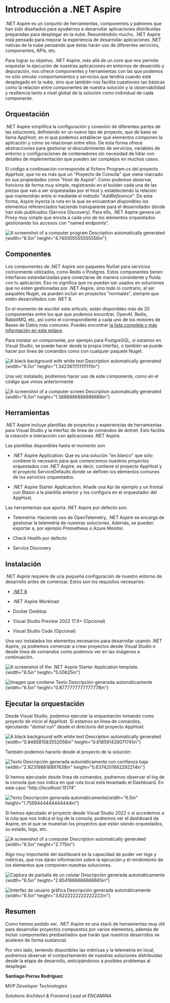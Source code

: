 # Introducción a .NET Aspire

.NET Aspire es un conjunto de herramientas, componentes y patrones que
han sido diseñados para ayudarnos a desarrollar aplicaciones
distribuidas preparadas para desplegar en la nube. Resumiéndolo mucho,
.NET Aspire está pensado para mejorar la experiencia de desarrollar
aplicaciones .NET nativas de la nube pensando que éstas harán uso de
diferentes servicios, componentes, APIs, etc.

Para lograr su objetivo, .NET Aspire, más allá de un core que nos
permite orquestar la ejecución de nuestras aplicaciones en entornos de
desarrollo y depuración, nos ofrece componentes y herramientas con las
que podemos no sólo simular comportamientos y servicios que tendría
cuando esté desplegado en la nube, sino que también nos facilita
cuestiones tan básicas como la relación entre componentes de nuestra
solución y la observabilidad y resiliencia tanto a nivel global de la
solución como individual de cada componente.

## Orquestación

.NET Aspire simplifica la configuración y conexión de diferentes partes
de las soluciones, definiendo en un nuevo tipo de proyecto, que de base
se llama AppHost, en el que podemos establecer qué elementos componen la
aplicación y cómo se relacionan entre ellos. De esta forma ofrece
abstracciones para gestionar el descubrimiento de servicios, variables
de entorno y configuraciones de contenedores sin necesidad de lidiar con
detalles de implementación que pueden ser complejos en muchos casos.

El código a continuación corresponde al fichero Program.cs del proyecto
AppHost, que no es más que un "Proyecto de Consola" que viene marcado en
sus propiedades como "Host de Aspire". Como podemos observar, funciona
de forma muy simple, registrando en el builder cada una de las piezas
que van a ser orquestadas por el host y estableciendo la relación que
mantendrán entre sí mediante el método "*AddReference*". De esta forma,
Aspire inyecta la ruta en la que se encuentran disponibles los elementos
referenciados haciendo transparente para el desarrollador dónde han sido
publicados (Service Discovery). Para ello, .NET Aspire genera un Proxy
muy simple que enruta a cada uno de los elementos orquestados
gestionando los accesos con "named endpoints".

![A screenshot of a computer program Description automatically
generated](C:\CompartiMOSS\convert\net-aspire-es-un-conjunto-de-herramientas/media/image1.png){width="6.5in"
height="4.749305555555556in"}

## Componentes

Los componentes de .NET Aspire son paquetes NuGet para servicios
comúnmente utilizados, como Redis o Postgres. Estos componentes tienen
interfaces estandarizadas para conectarse de manera consistente y fluida
con tu aplicación. Eso no significa que no puedan ser usados en
soluciones que no estén gestionadas por .NET Aspire, sino todo lo
contrario, al ser paquetes Nuget, se pueden incluir en proyectos
"normales", siempre que estén desarrollados con .NET 8.

En el momento de escribir este artículo, están disponibles más de 20
componentes entre los que que podemos encontrar, OpenAI, Redis,
RabbitMQ, etc, así como el correspondiente a cada uno de los motores de
Bases de Datos más comunes. Puedes encontrar [la lista completa y más
información en este
enlace](https://learn.microsoft.com/en-us/dotnet/aspire/fundamentals/components-overview?tabs=dotnet-cli).

Para instalar un componente, por ejemplo para PostgreSQL, si estamos en
Visual Studio, se puede hacer desde la propia interfaz, o también se
puede hacer por línea de comandos como con cualquier paquete Nuget.

![A black background with white text Description automatically
generated](C:\CompartiMOSS\convert\net-aspire-es-un-conjunto-de-herramientas/media/image2.png){width="6.5in"
height="1.3423611111111111in"}

Una vez instalado, podremos hacer uso de este componente, como en el
código que vimos anteriormente

![A screenshot of a computer screen Description automatically
generated](C:\CompartiMOSS\convert\net-aspire-es-un-conjunto-de-herramientas/media/image3.png){width="6.5in"
height="1.3888888888888888in"}

## Herramientas

.NET Aspire incluye plantillas de proyectos y experiencias de
herramientas para Visual Studio y la interfaz de línea de comandos de
dotnet. Esto facilita la creación e interacción con aplicaciones .NET
Aspire.

Las plantillas disponibles hasta el momento son

-   .NET Aspire Application: Que es una solución "en blanco" que sólo
    contiene lo necesario para que comencemos nuestros proyectos
    orquestados con .NET Aspire, es decir, contiene el proyecto AppHost
    y el proyecto ServiceDefaults donde se definen los elementos comunes
    de los servicios orquestados.

-   .NET Aspire Starter Applicaction: Añade una Api de ejemplo y un
    frontal con Blazor a la plantilla anterior y los configura en el
    orquestador del AppHost.

Las herramientas que aporta .NET Aspire por defecto son:

-   Telemetría: Haciendo uso de OpenTelemetry, .NET Aspire se encarga de
    gestionar la telemetría de nuestras soluciones. Además, se pueden
    exportar a, por ejemplo Prometheus o Azure Monitor.

-   Check Health por defecto

-   Service Discovery

## Instalación

.NET Aspire requiere de una pequeña configuración de nuestro entorno de
desarrollo antes de comenzar. Estos son los requisitos necesarios:

-   [.NET 8](https://dotnet.microsoft.com/en-us/download/dotnet/8.0)

-   .NET Aspire Workload

-   Docker Desktop

-   Visual Studio Preview 2022 17.9+ (Opcional)

-   Visual Studio Code (Opcional)

Una vez instalados los elementos necesarios para desarrollar usando .NET
Aspire, ya podremos comenzar a crear proyectos desde Visual Studio o
desde línea de comandos como podemos ver en las imágenes a continuación.

![A screenshot of the .NET Aspire Starter Application
template.](C:\CompartiMOSS\convert\net-aspire-es-un-conjunto-de-herramientas/media/image4.png){width="6.5in"
height="5.00625in"}

![Imagen que contiene Texto Descripción generada
automáticamente](C:\CompartiMOSS\convert\net-aspire-es-un-conjunto-de-herramientas/media/image5.png){width="6.5in"
height="0.8777777777777778in"}

## Ejecutar la orquestación

Desde Visual Studio, podemos ejecutar la orquestación tomando como
proyecto de inicio el AppHost. Si estamos en línea de comandos,
ejecutando "*dotnet run*" desde el directorio del proyecto AppHost:

![A black background with white text Description automatically
generated](C:\CompartiMOSS\convert\net-aspire-es-un-conjunto-de-herramientas/media/image6.png){width="0.848581583552056in"
height="0.618591426071741in"}

También podemos hacerlo desde el proyecto de la solución:

![Texto Descripción generada automáticamente con confianza
baja](C:\CompartiMOSS\convert\net-aspire-es-un-conjunto-de-herramientas/media/image7.png){width="2.923198818897638in"
height="0.6374201662292214in"}

Si hemos ejecutado desde línea de comandos, podremos observar el log de
la consola que nos indica en qué ruta local está levantado el Dashboard.
En este caso "*http://localhost:15174*"

![Texto Descripción generada
automáticamente](C:\CompartiMOSS\convert\net-aspire-es-un-conjunto-de-herramientas/media/image8.png){width="6.5in"
height="1.7569444444444444in"}

Si hemos ejecutado el proyecto desde Visual Studio 2022 o si accedemos a
la ruta que nos indica el log de la consola, podremos ver el dashboard
de Aspire, en el que se muestran los proyectos que están siendo
orquestados, su estado, logs, etc.

![A screenshot of a computer Description automatically
generated](C:\CompartiMOSS\convert\net-aspire-es-un-conjunto-de-herramientas/media/image9.png){width="6.5in"
height="2.775in"}

Algo muy importante del dashboard es la capacidad de poder ver logs y
métricas, que nos darán información sobre la ejecución y el rendimiento
de los elementos que componen nuestras soluciones.

![Captura de pantalla de un celular Descripción generada
automáticamente](C:\CompartiMOSS\convert\net-aspire-es-un-conjunto-de-herramientas/media/image10.png){width="6.5in"
height="2.8541666666666665in"}

![Interfaz de usuario gráfica Descripción generada
automáticamente](C:\CompartiMOSS\convert\net-aspire-es-un-conjunto-de-herramientas/media/image11.png){width="6.5in"
height="3.6222222222222222in"}

## Resumen

Como hemos podido ver, .NET Aspire es una stack de herramientas muy útil
para desarrollar proyectos compuestos por varios elementos, además de
incluir componentes prediseñados que harán que nuestros desarrollos se
aceleren de forma sustancial.

Por otro lado, teniendo disponibles las métricas y la telemetría en
local, podremos observar el comportamiento de nuestras soluciones
distribuidas desde la etapa de desarrollo, anticipándonos a posibles
problemas al desplegar.

**Santiago Porras Rodríguez**

*MVP Developer Technologies*

*Solutions Architect & Frontend Lead at ENCAMINA*
